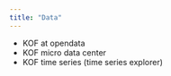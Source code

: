 ```yaml
---
title: "Data"
---
```




- KOF at opendata
- KOF micro data center
- KOF time series (time series explorer)